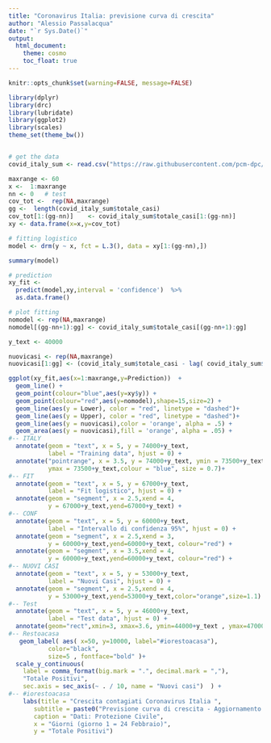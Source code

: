 ```yaml
---
title: "Coronavirus Italia: previsione curva di crescita"
author: "Alessio Passalacqua"
date: "`r Sys.Date()`"
output: 
  html_document:
    theme: cosmo
    toc_float: true
---
```


```r
knitr::opts_chunk$set(warning=FALSE, message=FALSE)
```


```r
library(dplyr)
library(drc)
library(lubridate)
library(ggplot2)
library(scales)
theme_set(theme_bw())


# get the data
covid_italy_sum <- read.csv("https://raw.githubusercontent.com/pcm-dpc/COVID-19/master/dati-andamento-nazionale/dpc-covid19-ita-andamento-nazionale.csv")

```

```r
maxrange <- 60
x <-  1:maxrange
nn <- 0   # test
cov_tot <-  rep(NA,maxrange)
gg <-  length(covid_italy_sum$totale_casi) 
cov_tot[1:(gg-nn)]    <- covid_italy_sum$totale_casi[1:(gg-nn)]
xy <- data.frame(x=x,y=cov_tot)
```


```r
# fitting logistico
model <- drm(y ~ x, fct = L.3(), data = xy[1:(gg-nn),])
```


```r
summary(model)
```


```r
# prediction
xy_fit <-   
  predict(model,xy,interval = 'confidence')  %>%
  as.data.frame()
```





```r
# plot fitting
nomodel <- rep(NA,maxrange)
nomodel[(gg-nn+1):gg] <- covid_italy_sum$totale_casi[(gg-nn+1):gg] 

y_text <- 40000

nuovicasi <- rep(NA,maxrange)
nuovicasi[1:gg] <- (covid_italy_sum$totale_casi - lag( covid_italy_sum$totale_casi ) )*10

ggplot(xy_fit,aes(x=1:maxrange,y=Prediction))  +
  geom_line() +
  geom_point(colour="blue",aes(y=xy$y)) +
  geom_point(colour="red",aes(y=nomodel),shape=15,size=2) +
  geom_line(aes(y = Lower), color = "red", linetype = "dashed")+
  geom_line(aes(y = Upper), color = "red", linetype = "dashed")+
  geom_line(aes(y = nuovicasi),color = 'orange', alpha = .5) +
  geom_area(aes(y = nuovicasi),fill = 'orange', alpha = .05) +
#-- ITALY  
  annotate(geom = "text", x = 5, y = 74000+y_text,
           label = "Training data", hjust = 0) +
  annotate("pointrange", x = 3.5, y = 74000+y_text, ymin = 73500+y_text,
           ymax = 73500+y_text,colour = "blue", size = 0.7)+
#-- FIT  
  annotate(geom = "text", x = 5, y = 67000+y_text,
           label = "Fit logistico", hjust = 0) +
  annotate(geom = "segment", x = 2.5,xend = 4,
           y = 67000+y_text,yend=67000+y_text) +
#-- CONF
  annotate(geom = "text", x = 5, y = 60000+y_text,
           label = "Intervallo di confidenza 95%", hjust = 0) +
  annotate(geom = "segment", x = 2.5,xend = 3,
           y = 60000+y_text,yend=60000+y_text, colour="red") +
  annotate(geom = "segment", x = 3.5,xend = 4,
           y = 60000+y_text,yend=60000+y_text, colour="red") +
#-- NUOVI CASI
  annotate(geom = "text", x = 5, y = 53000+y_text,
           label = "Nuovi Casi", hjust = 0) +
  annotate(geom = "segment", x = 2.5,xend = 4,
           y = 53000+y_text,yend=53000+y_text,color="orange",size=1.1) +
#-- Test
  annotate(geom = "text", x = 5, y = 46000+y_text,
           label = "Test data", hjust = 0) +
  annotate(geom="rect",xmin=3, xmax=3.6, ymin=44000+y_text , ymax=47000+y_text, color="red", fill="red") +
#-- Restoacasa
   geom_label( aes( x=50, y=10000, label="#iorestoacasa"),                  
           color="black", 
           size=5 , fontface="bold" )+ 
  scale_y_continuous(
    label = comma_format(big.mark = ".", decimal.mark = ","),
    "Totale Positivi", 
    sec.axis = sec_axis(~ . / 10, name = "Nuovi casi")  ) +
#-- #iorestoacasa  
    labs(title = "Crescita contagiati Coronavirus Italia ",
       subtitle = paste0("Previsione curva di crescita - Aggiornamento del ", Sys.Date() ),
       caption = "Dati: Protezione Civile",
       x = "Giorni (giorno 1 = 24 Febbraio)",
       y = "Totale Positivi")
```

  


